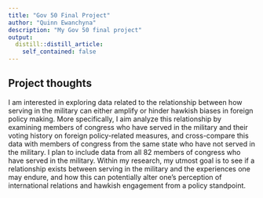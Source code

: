 ```yaml
---
title: "Gov 50 Final Project"
author: "Quinn Ewanchyna"
description: "My Gov 50 final project"
output:
  distill::distill_article:
    self_contained: false
---
```




## Project thoughts

I am interested in exploring data related to the relationship between how serving in the military can either amplify or hinder hawkish biases in foreign policy making. More specifically, I aim analyze this relationship by examining members of congress who have served in the military and their voting history on foreign policy-related measures, and cross-compare this data with members of congress from the same state who have not served in the military. I plan to include data from all 82 members of congress who have served in the military.
Within my research, my utmost goal is to see if a relationship exists between serving in the military and the experiences one may endure, and how this can potentially alter one's perception of international relations and hawkish engagement from a policy standpoint.
